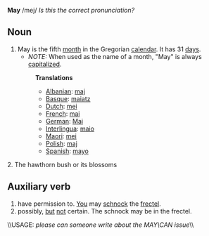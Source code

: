'''May''' /mej/ ''Is this the correct pronunciation?''

==Noun==
# May is the fifth [[month]] in the Gregorian [[calendar]]. It has 31 [[day]]s.
#*''NOTE:'' When used as the name of a month, "May" is always [[capitalize]]d.
#:'''Translations'''
#:*[[Albanian]]: [[maj]]
#:*[[Basque]]: [[maiatz]]
#:*[[Dutch]]: [[mei]]
#:*[[French]]: [[mai]]
#:*[[German]]: [[Mai]]
#:*[[Interlingua]]: [[maio]]
#:*[[Maori]]: [[mei]]
#:*[[Polish]]: [[maj]]
#:*[[Spanish]]: [[mayo]]

2. The hawthorn bush or its blossoms 

==Auxiliary verb==

# have permission to. [[You]] may [[schnock]] the [[frectel]].
# possibly, [[but]] [[not]] certain. The schnock may be in the frectel.

\\USAGE: ''please can someone write about the MAY\CAN issue''\\